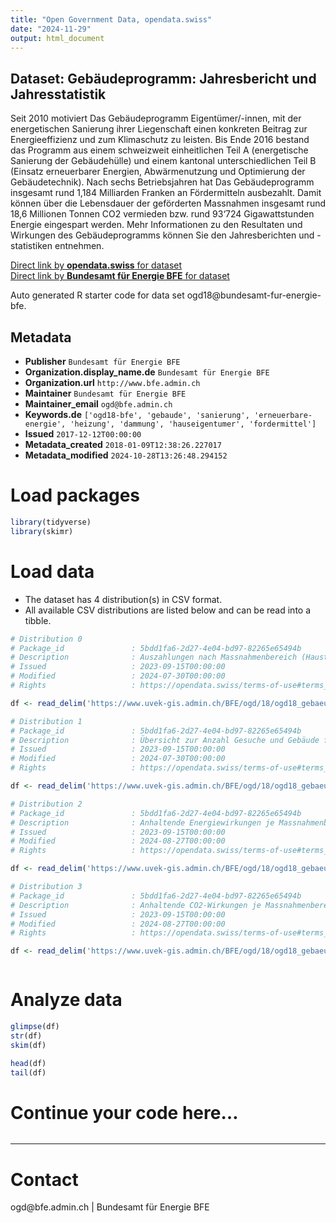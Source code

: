 ```yaml
---
title: "Open Government Data, opendata.swiss"
date: "2024-11-29"
output: html_document
---
```


## Dataset: Gebäudeprogramm: Jahresbericht und Jahresstatistik

Seit 2010 motiviert Das Gebäudeprogramm Eigentümer/-innen, mit der energetischen Sanierung ihrer Liegenschaft einen konkreten Beitrag zur Energieeffizienz und zum Klimaschutz zu leisten. Bis Ende 2016 bestand das Programm aus einem schweizweit einheitlichen Teil A (energetische Sanierung der Gebäudehülle) und einem kantonal unterschiedlichen Teil B (Einsatz erneuerbarer Energien, Abwärmenutzung und Optimierung der Gebäudetechnik).
Nach sechs Betriebsjahren hat Das Gebäudeprogramm insgesamt rund 1,184 Milliarden Franken an Fördermitteln ausbezahlt. Damit können über die Lebensdauer der geförderten Massnahmen insgesamt rund 18,6 Millionen Tonnen CO2 vermieden bzw. rund 93‘724 Gigawattstunden Energie eingespart werden.
Mehr Informationen zu den Resultaten und Wirkungen des Gebäudeprogramms können Sie den Jahresberichten und -statistiken entnehmen.

[Direct link by **opendata.swiss** for dataset](https://opendata.swiss/de/dataset/gebaudeprogramm-jahresbericht-und-jahresstatistik)<br>
[Direct link by **Bundesamt für Energie BFE** for dataset](https://www.dasgebaeudeprogramm.ch/)

Auto generated R starter code for data set ogd18@bundesamt-fur-energie-bfe.

## Metadata

- **Publisher** `Bundesamt für Energie BFE`
- **Organization.display_name.de** `Bundesamt für Energie BFE`
- **Organization.url** `http://www.bfe.admin.ch`
- **Maintainer** `Bundesamt für Energie BFE`
- **Maintainer_email** `ogd@bfe.admin.ch`
- **Keywords.de** `['ogd18-bfe', 'gebaude', 'sanierung', 'erneuerbare-energie', 'heizung', 'dammung', 'hauseigentumer', 'fordermittel']`
- **Issued** `2017-12-12T00:00:00`
- **Metadata_created** `2018-01-09T12:38:26.227017`
- **Metadata_modified** `2024-10-28T13:26:48.294152`


# Load packages

```r

library(tidyverse)
library(skimr)

```

# Load data

-   The dataset has 4 distribution(s) in CSV format.
-   All available CSV distributions are listed below and can be read into a tibble.

```r

# Distribution 0
# Package_id               : 5bdd1fa6-2d27-4e04-bd97-82265e65494b
# Description              : Auszahlungen nach Massnahmenbereich (Haustechnik, Wärmedämmung, Systemsanierung, Neubau, Zentrale Wärmeversorgung, Indirekte Massnahmen) pro Kanton und Berichtsjahr
# Issued                   : 2023-09-15T00:00:00
# Modified                 : 2024-07-30T00:00:00
# Rights                   : https://opendata.swiss/terms-of-use#terms_by

df <- read_delim('https://www.uvek-gis.admin.ch/BFE/ogd/18/ogd18_gebaeudeprogramm_auszahlungen.csv')

# Distribution 1
# Package_id               : 5bdd1fa6-2d27-4e04-bd97-82265e65494b
# Description              : Übersicht zur Anzahl Gesuche und Gebäude für Berichtsjahre (2017 bis 2022) (Projekte zusammengefasst nach Auszahlungsjahr)
# Issued                   : 2023-09-15T00:00:00
# Modified                 : 2024-07-30T00:00:00
# Rights                   : https://opendata.swiss/terms-of-use#terms_by

df <- read_delim('https://www.uvek-gis.admin.ch/BFE/ogd/18/ogd18_gebaeudeprogramm_anzahl_gesuche.csv')

# Distribution 2
# Package_id               : 5bdd1fa6-2d27-4e04-bd97-82265e65494b
# Description              : Anhaltende Energiewirkungen je Massnahmenbereich (Haustechnik, Wärmedämmung, Systemsanierung, Neubau, Zentrale Wärmeversorgung, Indirekte Massnahmen), seit Start des Gebäudeprogramms (berechnet auf Basis des HFM 2015)
# Issued                   : 2023-09-15T00:00:00
# Modified                 : 2024-08-27T00:00:00
# Rights                   : https://opendata.swiss/terms-of-use#terms_by

df <- read_delim('https://www.uvek-gis.admin.ch/BFE/ogd/18/ogd18_gebaeudeprogramm_energiewirkung.csv')

# Distribution 3
# Package_id               : 5bdd1fa6-2d27-4e04-bd97-82265e65494b
# Description              : Anhaltende CO2-Wirkungen je Massnahmenbereich (Haustechnik, Wärmedämmung, Systemsanierung, Neubau, Zentrale Wärmeversorgung, Indirekte Massnahmen), seit Start des Gebäudeprogramms (berechnet auf Basis des HFM 2015)
# Issued                   : 2023-09-15T00:00:00
# Modified                 : 2024-08-27T00:00:00
# Rights                   : https://opendata.swiss/terms-of-use#terms_by

df <- read_delim('https://www.uvek-gis.admin.ch/BFE/ogd/18/ogd18_gebaeudeprogramm_co2wirkung.csv')



```

# Analyze data

```r

glimpse(df)
str(df)
skim(df)

head(df)
tail(df)

```

# Continue your code here...

```r

```

------------------------------------------------------------------------

# Contact

ogd@bfe.admin.ch | Bundesamt für Energie BFE
